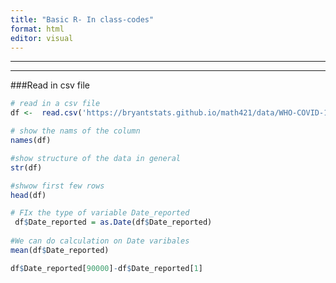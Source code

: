 ```yaml
---
title: "Basic R- In class-codes"
format: html
editor: visual
---
```


------------------------------------------------------------------------

------------------------------------------------------------------------

###Read in csv file

```r
# read in a csv file
df <-  read.csv('https://bryantstats.github.io/math421/data/WHO-COVID-19-global-data.csv')
```

```r
# show the nams of the column
names(df)
```

```r
#show structure of the data in general
str(df)

#shwow first few rows
head(df)
```

```r
# FIx the type of variable Date_reported
 df$Date_reported = as.Date(df$Date_reported)
 
#We can do calculation on Date varibales
mean(df$Date_reported)

df$Date_reported[90000]-df$Date_reported[1]

```

